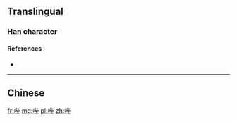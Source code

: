 {{also|嗶}}
==Translingual==

===Han character===
{{Han char|rn=30|rad=口|as=06|sn=9|four=|canj=RPPJ|ids=⿰口毕}}

====References====
* {{Han ref|kx=0189.271|hdz=10614.030|uh=54D4|ud=21716}}

----

==Chinese==
{{zh-see|嗶}}

[[fr:哔]]
[[mg:哔]]
[[pl:哔]]
[[zh:哔]]